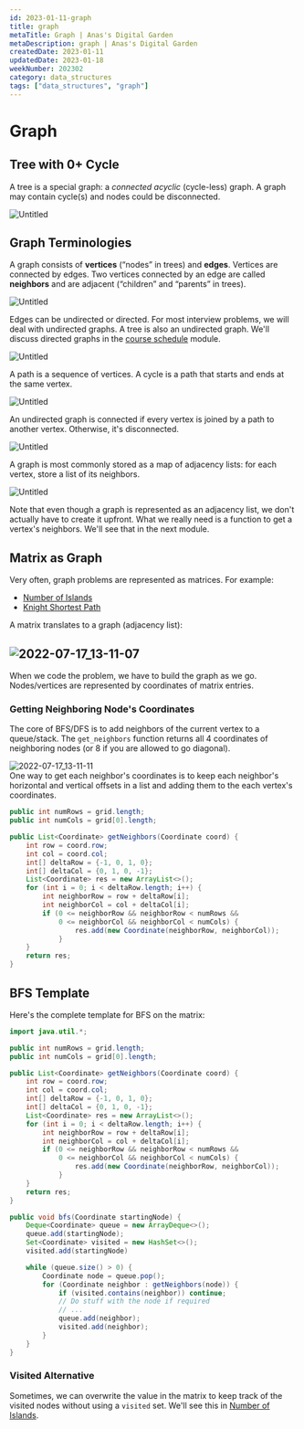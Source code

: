 ```yaml
---
id: 2023-01-11-graph
title: graph
metaTitle: Graph | Anas's Digital Garden
metaDescription: graph | Anas's Digital Garden
createdDate: 2023-01-11
updatedDate: 2023-01-18
weekNumber: 202302
category: data_structures
tags: ["data_structures", "graph"]
---
```


# Graph

## Tree with 0+ Cycle

A tree is a special graph: a *connected* *acyclic* (cycle-less) graph. A graph may contain cycle(s) and nodes could be disconnected.

![Untitled](./graph/untitled.png)

## Graph Terminologies

A graph consists of **vertices** (“nodes” in trees) and **edges**. Vertices are connected by edges. Two vertices connected by an edge are called **neighbors** and are adjacent (“children” and “parents” in trees).

![Untitled](./graph/untitled-1.png)

Edges can be undirected or directed. For most interview problems, we will deal with undirected graphs. A tree is also an undirected graph. We'll discuss directed graphs in the [course schedule](https://www.educative.io/collection/page/5187571686572032/5949303171317760/6328838970671104) module.

![Untitled](./graph/untitled-2.png)

A path is a sequence of vertices. A cycle is a path that starts and ends at the same vertex.

![Untitled](./graph/untitled-3.png)

An undirected graph is connected if every vertex is joined by a path to another vertex. Otherwise, it's disconnected.

![Untitled](./graph/untitled-4.png)

A graph is most commonly stored as a map of adjacency lists: for each vertex, store a list of its neighbors.

![Untitled](./graph/untitled-5.png)

Note that even though a graph is represented as an adjacency list, we don't actually have to create it upfront. What we really need is a function to get a vertex's neighbors. We'll see that in the next module.

## Matrix as Graph

Very often, graph problems are represented as matrices. For example:

- [Number of Islands](https://www.educative.io/collection/page/5187571686572032/5949303171317760/5701561555615744)
- [Knight Shortest Path](https://www.educative.io/collection/page/5187571686572032/5949303171317760/6054014759206912)

A matrix translates to a graph (adjacency list):

![2022-07-17_13-11-07](./graph/2022-07-17_13-11-07.jpg)
---

When we code the problem, we have to build the graph as we go. Nodes/vertices are represented by coordinates of matrix entries.

### Getting Neighboring Node's Coordinates

The core of BFS/DFS is to add neighbors of the current vertex to a queue/stack. The `get_neighbors` function returns all 4 coordinates of neighboring nodes (or 8 if you are allowed to go diagonal).

![2022-07-17_13-11-11](./graph/2022-07-17_13-11-11.jpg)  
One way to get each neighbor's coordinates is to keep each neighbor's horizontal and vertical offsets in a list and adding them to the each vertex's coordinates.

```java
public int numRows = grid.length;
public int numCols = grid[0].length;

public List<Coordinate> getNeighbors(Coordinate coord) {
    int row = coord.row;
    int col = coord.col;
    int[] deltaRow = {-1, 0, 1, 0};
    int[] deltaCol = {0, 1, 0, -1};
    List<Coordinate> res = new ArrayList<>();
    for (int i = 0; i < deltaRow.length; i++) {
        int neighborRow = row + deltaRow[i];
        int neighborCol = col + deltaCol[i];
        if (0 <= neighborRow && neighborRow < numRows &&
            0 <= neighborCol && neighborCol < numCols) {
                res.add(new Coordinate(neighborRow, neighborCol));
            }
    }
    return res;
}
```

## BFS Template

Here's the complete template for BFS on the matrix:

```java
import java.util.*;

public int numRows = grid.length;
public int numCols = grid[0].length;

public List<Coordinate> getNeighbors(Coordinate coord) {
    int row = coord.row;
    int col = coord.col;
    int[] deltaRow = {-1, 0, 1, 0};
    int[] deltaCol = {0, 1, 0, -1};
    List<Coordinate> res = new ArrayList<>();
    for (int i = 0; i < deltaRow.length; i++) {
        int neighborRow = row + deltaRow[i];
        int neighborCol = col + deltaCol[i];
        if (0 <= neighborRow && neighborRow < numRows &&
            0 <= neighborCol && neighborCol < numCols) {
                res.add(new Coordinate(neighborRow, neighborCol));
            }
    }
    return res;
}

public void bfs(Coordinate startingNode) {
    Deque<Coordinate> queue = new ArrayDeque<>();
    queue.add(startingNode);
    Set<Coordinate> visited = new HashSet<>();
    visited.add(startingNode)

    while (queue.size() > 0) {
        Coordinate node = queue.pop();
        for (Coordinate neighbor : getNeighbors(node)) {
            if (visited.contains(neighbor)) continue;
            // Do stuff with the node if required
            // ...
            queue.add(neighbor);
            visited.add(neighbor);
        }
    }
}
```

### Visited Alternative

Sometimes, we can overwrite the value in the matrix to keep track of the visited nodes without using a `visited` set. We'll see this in [Number of Islands](https://www.educative.io/collection/page/5187571686572032/5949303171317760/5701561555615744).
